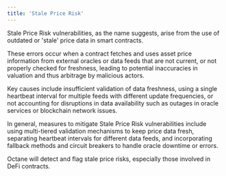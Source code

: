 ```yaml
---
title: 'Stale Price Risk'
---
```


Stale Price Risk vulnerabilities, as the name suggests, arise from the use of outdated
or 'stale' price data in smart contracts.

These errors occur when a contract fetches and uses asset price information from external oracles or data feeds that are not current, or not properly checked for freshness, leading to potential inaccuracies in valuation and thus arbitrage by malicious actors.

Key causes include insufficient validation of data freshness, using a single heartbeat interval for multiple feeds with different update frequencies, or not accounting for disruptions in data availability such as outages in oracle services or blockchain network issues.

In general, measures to mitigate Stale Price Risk vulnerabilities include using multi-tiered
validation mechanisms to keep price data fresh, separating heartbeat intervals
for different data feeds, and incorporating fallback methods and circuit breakers
to handle oracle downtime or errors.

Octane will detect and flag stale price risks, especially those involved in DeFi contracts.
